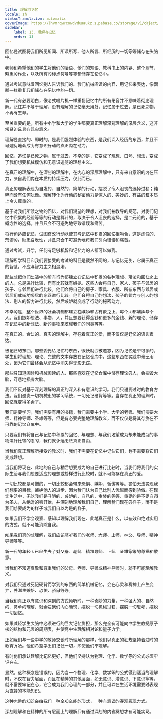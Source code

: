 ```yaml
---
title: 理解与记忆
locale: zh
statusTranslation: automatic
coverImage: https://lhvmrqwrcowdvduuaukz.supabase.co/storage/v1/object/public/strapi-uploads/small_cover-educacion-fundamental.webp-2d51a7828a2b1309555be27f7e2a61a0.webp
sidebar:
    label: 13. 理解与记忆
    order: 13
---
```

回忆是试图将我们所见所闻、所读所写、他人所言、所经历的一切等等储存在头脑中。

老师们希望他们的学生将他们的话语、他们的短语、教科书上的内容、整个章节、繁重的作业，以及所有的标点符号等等都储存在记忆中。

通过考试意味着回忆别人告诉我们的、我们机械阅读的内容，用记忆来表达，像鹦鹉一样重复我们储存在记忆中的一切。

新一代有必要明白，像老式唱片机一样重复记忆中的所有录音并不意味着彻底理解。记住并不等于理解，没有理解的记忆毫无用处，记忆属于过去，是已死之物，不再有生命。

至关重要的是，所有中小学和大学的学生都要真正理解深刻理解的深层含义，这非常紧迫且具有现实意义。

理解是直接的、即时的，是我们强烈体验的东西，是我们深入经历的东西，并且不可避免地会成为有意识行动的真正内在动力。

回忆，追忆是已死之物，属于过去，不幸的是，它变成了理想、口号、想法，变成了我们想要机械模仿和无意识追随的理想主义。

在真正的理解中，在深刻的理解中，在内心的深层理解中，只有来自意识的内在压力，来自我们内在本质的持续压力，仅此而已。

真正的理解表现为自发的、自然的、简单的行动，摆脱了令人沮丧的选择过程；纯粹而没有任何犹豫。理解转化为行动的秘密动力是惊人的、美妙的、有益的和本质上令人尊重的。

基于对我们所读之物的回忆，对我们渴望的理想，对我们被教导的规范，对我们记忆中积累的经验等等的行动是算计的，取决于令人沮丧的选择，是二元论的，基于概念性的选择，并且只会不可避免地导致错误和痛苦。

将行动适应记忆，试图修改行动以使其与记忆中积累的回忆相吻合，这是虚假的、荒谬的，缺乏自发性，并且只会不可避免地将我们引向错误和痛苦。

通过考试，升学，任何有足够机智和记忆力的人都可以做到。

理解所学科目和我们要接受的考试的科目是截然不同的，与记忆无关，它属于真正的智慧，不应与智力主义相混淆。

那些想把他们生活中的所有行为都建立在记忆中积累的各种理想、理论和回忆之上的人，总是进行比较，而有比较就有嫉妒。这些人会将自己、家人、孩子与邻居的孩子、与邻居们进行比较。他们会将自己的房子、家具、衣服、所有东西与邻居或邻居们或街坊邻居的东西进行比较。他们会将自己的想法、孩子的智力与别人的想法、别人的智力进行比较，然后嫉妒就变成了行动的秘密动力。

不幸的是，整个世界的社会机制都建立在嫉妒和占有欲之上。每个人都嫉妒每个人。我们嫉妒想法、事物、人，并且想要获得金钱和更多的金钱、新的理论、储存在记忆中的新想法、新的事物来炫耀我们的同类等等。

在真正的、合法的、真实的理解中，存在着真正的爱，而不仅仅是记忆的语言表达。

被记住的东西，那些委托给记忆的东西，很快就会被遗忘，因为记忆是不可靠的。学生们将理想、理论、完整的文本存放在记忆仓库中，这些东西在实践中毫无用处，因为它们最终会从记忆中消失得无影无踪。

那些只知道阅读和机械阅读的人，那些喜欢在记忆仓库中储存理论的人，会摧毁大脑，可悲地损害大脑。

我们不反对基于深刻理解的真正的深入和有意识的学习。我们只谴责过时的教育方法。我们谴责一切机械化的学习系统，一切死记硬背等等。当存在真正的理解时，回忆就变得多余了。

我们需要学习，我们需要有用的书籍，我们需要中小学、大学的老师。我们需要大师、精神导师、圣雄等等，但是有必要完整地理解教义，而不仅仅是将其存放在不可靠的记忆仓库中。

只要我们有将自己与记忆中积累的回忆、与理想、与我们渴望成为却未能成为的事物进行比较的恶习，我们就永远无法真正自由。

当我们真正理解所接受的教义时，我们不需要在记忆中记住它们，也不需要将它们变成理想。

当我们将现在、此地的自己与稍后想要成为的自己进行比较时，当我们将我们的实际生活与我们想要适应的理想或榜样进行比较时，就不可能存在真正的爱。

一切比较都是可憎的，一切比较都会带来恐惧、嫉妒、骄傲等等。害怕无法实现我们想要的目标，嫉妒他人的进步，因为我们认为自己比别人优越而感到骄傲。在现实生活中，无论我们是丑陋的、嫉妒的、自私的、贪婪的等等，重要的是不要自诩为圣人，从绝对的零开始，并深刻地理解我们自己，理解我们现在的样子，而不是我们想要成为的样子或我们自以为是的样子。

如果我们不学会观察、感知以理解我们现在、此地真正是什么，以有效和绝对实用的方式，就不可能消除自我。

如果我们真的想理解，我们应该倾听我们的老师、大师、上师、神父、导师、精神导师等等。

新一代的年轻人已经失去了对父母、老师、精神导师、上师、圣雄等等的尊重和敬意。

当我们不知道尊敬和尊重我们的父母、老师、导师或精神导师时，就不可能理解教义。

对我们只通过死记硬背而学到的东西的简单机械记忆，会在心灵和精神上产生变异，并滋生嫉妒、恐惧、骄傲等等。

当我们真正以有意识和深刻的方式倾听时，一种奇妙的力量，一种强大的、自然的、简单的理解，就会在我们内心涌现，摆脱一切机械过程，摆脱一切思考，摆脱一切回忆。

如果减轻学生大脑中必须进行的巨大记忆负担，那么完全有可能向中学生教授原子核的结构和元素的周期表，并使高中生理解相对论和量子力学。

正如我们与一些中学的教师交谈时所理解的那样，他们以真正的狂热坚持着过时的教育方法。他们希望学生们记住一切，即使他们不理解。

有时他们承认理解比记忆更好，但他们坚持认为物理、化学、数学等的公式必须牢记在心。

显然，这种概念是错误的，因为当一个物理、化学、数学等的公式得到适当的理解时，不仅在智力层面，而且在精神的其他层面，如无意识、潜意识、下意识等等，就不需要牢记在心，它会成为我们心理的一部分，并且可以在生活环境需要时表现为直接的本能知识。

这种完整的知识会给我们一种全知全能的形式，一种有意识的客观表现方式。

深刻理解和在精神的所有层面上的理解只有通过深刻的内省冥想才有可能实现。


